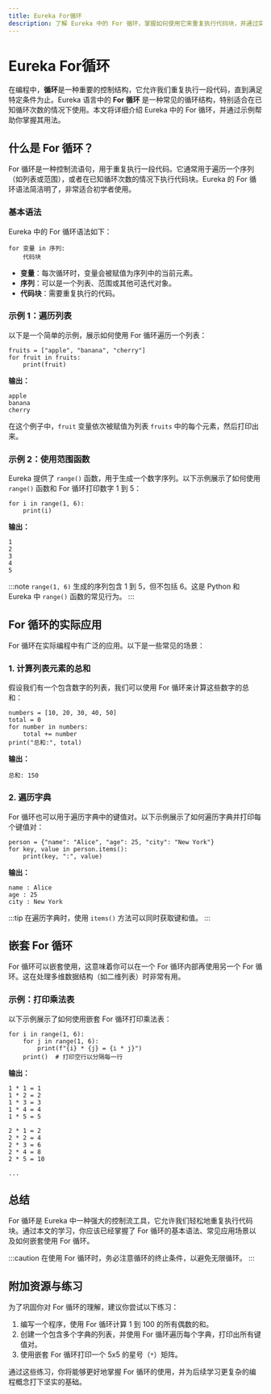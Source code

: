 ```yaml
---
title: Eureka For循环
description: 了解 Eureka 中的 For 循环，掌握如何使用它来重复执行代码块，并通过实际案例加深理解。
---
```


# Eureka For循环

在编程中，**循环**是一种重要的控制结构，它允许我们重复执行一段代码，直到满足特定条件为止。Eureka 语言中的 **For 循环** 是一种常见的循环结构，特别适合在已知循环次数的情况下使用。本文将详细介绍 Eureka 中的 For 循环，并通过示例帮助你掌握其用法。

## 什么是 For 循环？

For 循环是一种控制流语句，用于重复执行一段代码。它通常用于遍历一个序列（如列表或范围），或者在已知循环次数的情况下执行代码块。Eureka 的 For 循环语法简洁明了，非常适合初学者使用。

### 基本语法

Eureka 中的 For 循环语法如下：

```eureka
for 变量 in 序列:
    代码块
```

- **变量**：每次循环时，变量会被赋值为序列中的当前元素。
- **序列**：可以是一个列表、范围或其他可迭代对象。
- **代码块**：需要重复执行的代码。

### 示例 1：遍历列表

以下是一个简单的示例，展示如何使用 For 循环遍历一个列表：

```eureka
fruits = ["apple", "banana", "cherry"]
for fruit in fruits:
    print(fruit)
```

**输出：**

```
apple
banana
cherry
```

在这个例子中，`fruit` 变量依次被赋值为列表 `fruits` 中的每个元素，然后打印出来。

### 示例 2：使用范围函数

Eureka 提供了 `range()` 函数，用于生成一个数字序列。以下示例展示了如何使用 `range()` 函数和 For 循环打印数字 1 到 5：

```eureka
for i in range(1, 6):
    print(i)
```

**输出：**

```
1
2
3
4
5
```

:::note
`range(1, 6)` 生成的序列包含 1 到 5，但不包括 6。这是 Python 和 Eureka 中 `range()` 函数的常见行为。
:::

## For 循环的实际应用

For 循环在实际编程中有广泛的应用。以下是一些常见的场景：

### 1. 计算列表元素的总和

假设我们有一个包含数字的列表，我们可以使用 For 循环来计算这些数字的总和：

```eureka
numbers = [10, 20, 30, 40, 50]
total = 0
for number in numbers:
    total += number
print("总和:", total)
```

**输出：**

```
总和: 150
```

### 2. 遍历字典

For 循环也可以用于遍历字典中的键值对。以下示例展示了如何遍历字典并打印每个键值对：

```eureka
person = {"name": "Alice", "age": 25, "city": "New York"}
for key, value in person.items():
    print(key, ":", value)
```

**输出：**

```
name : Alice
age : 25
city : New York
```

:::tip
在遍历字典时，使用 `items()` 方法可以同时获取键和值。
:::

## 嵌套 For 循环

For 循环可以嵌套使用，这意味着你可以在一个 For 循环内部再使用另一个 For 循环。这在处理多维数据结构（如二维列表）时非常有用。

### 示例：打印乘法表

以下示例展示了如何使用嵌套 For 循环打印乘法表：

```eureka
for i in range(1, 6):
    for j in range(1, 6):
        print(f"{i} * {j} = {i * j}")
    print()  # 打印空行以分隔每一行
```

**输出：**

```
1 * 1 = 1
1 * 2 = 2
1 * 3 = 3
1 * 4 = 4
1 * 5 = 5

2 * 1 = 2
2 * 2 = 4
2 * 3 = 6
2 * 4 = 8
2 * 5 = 10

...
```

## 总结

For 循环是 Eureka 中一种强大的控制流工具，它允许我们轻松地重复执行代码块。通过本文的学习，你应该已经掌握了 For 循环的基本语法、常见应用场景以及如何嵌套使用 For 循环。

:::caution
在使用 For 循环时，务必注意循环的终止条件，以避免无限循环。
:::

## 附加资源与练习

为了巩固你对 For 循环的理解，建议你尝试以下练习：

1. 编写一个程序，使用 For 循环计算 1 到 100 的所有偶数的和。
2. 创建一个包含多个字典的列表，并使用 For 循环遍历每个字典，打印出所有键值对。
3. 使用嵌套 For 循环打印一个 5x5 的星号（`*`）矩阵。

通过这些练习，你将能够更好地掌握 For 循环的使用，并为后续学习更复杂的编程概念打下坚实的基础。
